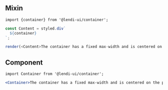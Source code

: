 

## Mixin

```
import {container} from '@lendi-ui/container';
```

```js
const Content = styled.div`
  ${container}
`;

render(<Content>The container has a fixed max-width and is centered on the page.</Content>);
```

## Component

```
import Container from '@lendi-ui/container';
```

```jsx
<Container>The container has a fixed max-width and is centered on the page.</Container>
```
